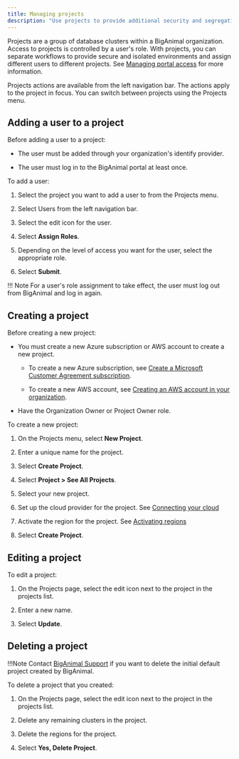 ```yaml
---
title: Managing projects
description: "Use projects to provide additional security and segregation to workflows within your organization"
---
```


Projects are a group of database clusters within a BigAnimal organization. Access to projects is controlled by a user's role. With projects, you can separate workflows to provide secure and isolated environments and assign different users to different projects. See [Managing portal access](/biganimal/release/administering_cluster/01_portal_access) for more information.

Projects actions are available from the left navigation bar. The actions apply to the project in focus. You can switch between projects using the Projects menu.

## Adding a user to a project
Before adding a user to a project: 
- The user must be added through your organization's identify provider.

- The user must log in to the BigAnimal portal at least once.

To add a user: 
1. Select the project you want to add a user to from the Projects menu.

1. Select Users from the left navigation bar.
2.  Select the edit icon for the user.
3.  Select **Assign Roles**.
4.  Depending on the level of access you want for the user, select the appropriate role.

5.  Select **Submit**.

!!! Note
    For a user's role assignment to take effect, the user must log out from BigAnimal and log in again.

## Creating a project

Before creating a new project: 
- You must create a new Azure subscription or AWS account to create a new project. 

  - To create a new Azure subscription, see [Create a Microsoft Customer Agreement subscription](https://learn.microsoft.com/en-us/azure/cost-management-billing/manage/create-subscription).

  - To create a new AWS account, see [Creating an AWS account in your organization](https://docs.aws.amazon.com/organizations/latest/userguide/orgs_manage_accounts_create.html).
- Have the Organization Owner or Project Owner role.

To create a new project:

1. On the Projects menu, select **New Project**.

1. Enter a unique name for the project.
1. Select **Create Project**.
1. Select **Project > See All Projects**.
1. Select your new project.
1. Set up the cloud provider for the project. See [Connecting your cloud](/biganimal/latest/getting_started/02_connecting_to_your_cloud/)
1. Activate the region for the project. See [Activating regions](/biganimal/latest/getting_started/activating_regions/)
1. Select **Create Project**.


## Editing a project

To edit a project:
1. On the Projects page, select the edit icon next to the project in the projects list.

1. Enter a new name.
1. Select **Update**.


## Deleting a project

!!!Note 
   Contact [BigAnimal Support](/biganimal/release/overview/support) if you want to delete the initial default project created by BigAnimal.

To delete a project that you created:

1. On the Projects page, select the edit icon next to the project in the projects list.

1. Delete any remaining clusters in the project.
1. Delete the regions for the project.
1. Select **Yes, Delete Project**.
